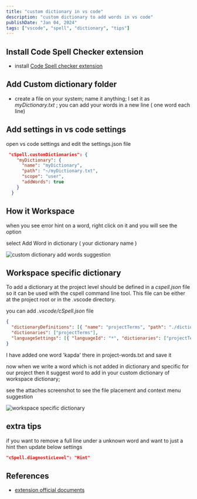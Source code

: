 ```yaml
---
title: "custom dictionary in vs code"
description: "custom dictionary to add words in vs code"
publishDate: "Jan 04, 2024"
tags: ["vscode", "spell", "dictionary", "tips"]
---
```


## Install Code Spell Checker extension

- install [Code Spell checker extension](https://marketplace.visualstudio.com/items?itemName=streetsidesoftware.code-spell-checker)

## Add Custom dictionary folder

- create a file on your system; name it anything; I set it as _myDictionary.txt_ ; you can add your words in a new line ( one word each line)

## Add settings in vs code settings

open vs code settings and edit the settings.json file

```json
 "cSpell.customDictionaries": {
    "myDictionary": {
      "name": "myDictionary",
      "path": "~/myDictionary.txt",
      "scope": "user",
      "addWords": true
    }
  }
```

## How it Workspace

when you see error hint on a word, right click on it and you will see the option

select Add Word in dictionary ( your dictionary name )

![custom dictionary add words suggestion](./cspell-custom-dictionary.png)

## Workspace specific dictionary

To add a dictionary at the project level should be defined in a _cspell.json_ file so it can be used with the cspell command line tool. This file can be either at the project root or in the .vscode directory.

you can add _.vscode/cSpell.json_ file

```json
{
  "dictionaryDefinitions": [{ "name": "projectTerms", "path": "./dictionaries/project-words.txt" }],
  "dictionaries": ["projectTerms"],
  "languageSettings": [{ "languageId": "*", "dictionaries": ["projectTerms"] }]
}
```

I have added one word 'kapda' there in project-words.txt and save it

now when we write a word which is not added in dictionary and specific for our project then it suggest word to add in your custom dictionary of workspace dictionary;

see the attaches screenshot to see the file placement and context menu suggestion

![workspace specific dictionary](./cspell-workspace-dictionary.png)

## extra tips

if you want to remove a full line under a unknown word and want to just a hint then update below settings

```json
"cSpell.diagnosticLevel": "Hint"
```

## References

- [extension official documents](https://github.com/streetsidesoftware/vscode-spell-checker)
